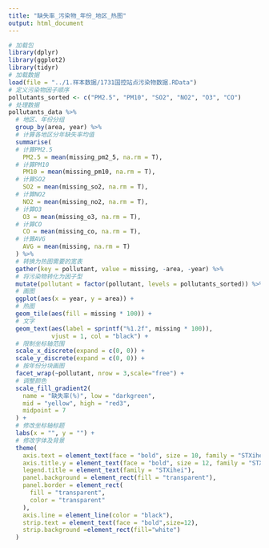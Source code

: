 ```yaml
---
title: "缺失率_污染物_年份_地区_热图"
output: html_document
---
```


```r
# 加载包
library(dplyr)
library(ggplot2)
library(tidyr)
# 加载数据
load(file = "../1.样本数据/1731国控站点污染物数据.RData")
# 定义污染物因子顺序
pollutants_sorted <- c("PM2.5", "PM10", "SO2", "NO2", "O3", "CO")
# 处理数据
pollutants_data %>%
  # 地区、年份分组
  group_by(area, year) %>%
  # 计算各地区分年缺失率均值
  summarise(
  # 计算PM2.5
    PM2.5 = mean(missing_pm2_5, na.rm = T),
  # 计算PM10
    PM10 = mean(missing_pm10, na.rm = T),
  # 计算SO2
    SO2 = mean(missing_so2, na.rm = T),
  # 计算NO2
    NO2 = mean(missing_no2, na.rm = T),
  # 计算O3
    O3 = mean(missing_o3, na.rm = T),
  # 计算CO
    CO = mean(missing_co, na.rm = T),
  # 计算AVG
    AVG = mean(missing, na.rm = T)
  ) %>%
  # 转换为热图需要的宽表
  gather(key = pollutant, value = missing, -area, -year) %>%
  # 将污染物转化为因子型
  mutate(pollutant = factor(pollutant, levels = pollutants_sorted)) %>%
  # 画图
  ggplot(aes(x = year, y = area)) +
  # 热图
  geom_tile(aes(fill = missing * 100)) +
  # 文字
  geom_text(aes(label = sprintf("%1.2f", missing * 100)),
            vjust = 1, col = "black") +
  # 限制坐标轴范围
  scale_x_discrete(expand = c(0, 0)) +
  scale_y_discrete(expand = c(0, 0)) +
  # 按年份分块画图
  facet_wrap(~pollutant, nrow = 3,scale="free") +
  # 调整颜色
  scale_fill_gradient2(
    name = "缺失率(%)", low = "darkgreen",
    mid = "yellow", high = "red3",
    midpoint = 7
  ) +
  # 修改坐标轴标题
  labs(x = "", y = "") +
  # 修改字体及背景
  theme(
    axis.text = element_text(face = "bold", size = 10, family = "STXihei"),
    axis.title.y = element_text(face = "bold", size = 12, family = "STXihei"),
    legend.title = element_text(family = "STXihei"),
    panel.background = element_rect(fill = "transparent"),
    panel.border = element_rect(
      fill = "transparent",
      color = "transparent"
    ),
    axis.line = element_line(color = "black"),
    strip.text = element_text(face = "bold",size=12),
    strip.background =element_rect(fill="white")
  )
```
